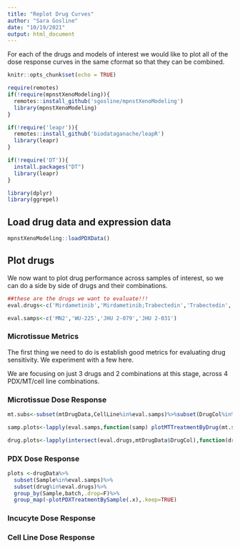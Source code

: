 ```yaml
---
title: "Replot Drug Curves"
author: "Sara Gosline"
date: "10/19/2021"
output: html_document
---
```


For each of the drugs and models of interest we would like to plot all of the dose response curves in the same cformat so that they can be combined.

```r
knitr::opts_chunk$set(echo = TRUE)

require(remotes)
if(!require(mpnstXenoModeling)){
  remotes::install_github('sgosline/mpnstXenoModeling')
  library(mpnstXenoModeling)
}

if(!require('leapr')){
  remotes::install_github('biodataganache/leapR')
  library(leapr)
}

if(!require('DT')){
  install.packages("DT")
  library(leapr)
}

library(dplyr)
library(ggrepel)
```


## Load drug data and expression data
```r
mpnstXenoModeling::loadPDXData()


```

## Plot drugs

We now want to plot drug performance across samples of interest, so we can do a side by side of drugs and their combinations.

```r

##these are the drugs we want to evaluate!!!
eval.drugs<-c('Mirdametinib','Mirdametinib;Trabectedin','Trabectedin','Olaparib','Olaparib;Trabectedin','mirdametinib','mirdametinib+trabectedin','olaparib','trabectedin')

eval.samps<-c('MN2','WU-225','JHU 2-079','JHU 2-031')

```
### Microtissue Metrics

The first thing we need to do is establish good metrics for evaluating drug sensitivity.  We experiment with a few here. 



We are focusing on just 3 drugs and 2 combinations at this stage, across 4 PDX/MT/cell line combinations.


### Microtissue Dose Response
```r

mt.subs<-subset(mtDrugData,CellLine%in%eval.samps)%>%subset(DrugCol%in%eval.drugs)

samp.plots<-lapply(eval.samps,function(samp) plotMTTreatmentByDrug(mt.subs,samp))

drug.plots<-lapply(intersect(eval.drugs,mtDrugData$DrugCol),function(drug) plotMTTreatmentBySample(mt.subs,drug))


```


### PDX Dose Response
```r


plots <-drugData%>%
  subset(Sample%in%eval.samps)%>%
  subset(drug%in%eval.drugs)%>%
  group_by(Sample,batch,.drop=F)%>%
  group_map(~plotPDXTreatmentBySample(.x),.keep=TRUE)

```

### Incucyte Dose Response

### Cell Line Dose Response